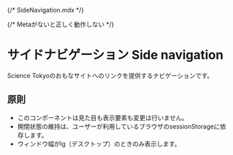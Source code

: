 {/* SideNavigation.mdx */}


{/* Metaがないと正しく動作しない */}

<Meta title="SideNavigation" of={SideNavigationStories} />

# サイドナビゲーション Side navigation

Science Tokyoのおもなサイトへのリンクを提供するナビゲーションです。

## 原則

- このコンポーネントは見た目も表示要素も変更は行いません。
- 開閉状態の維持は、ユーザーが利用しているブラウザのsessionStorageに依存します。
- ウィンドウ幅がlg（デスクトップ）のときのみ表示します。

<Canvas />
